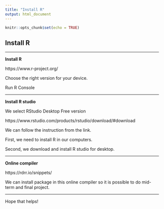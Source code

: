 ```yaml
---
title: "Install R"
output: html_document
---
```


```r
knitr::opts_chunk$set(echo = TRUE)
```

## Install R
<hr/>
**Install R**

https://www.r-project.org/

Choose the right version for your device.

Run R Console 
<hr/>
**Install R studio**

We select RStudio Desktop Free version

https://www.rstudio.com/products/rstudio/download/#download

We can follow the instruction from the link.

First, we need to install R in our computers.

Second, we download and install R studio for desktop.

<hr/>
**Online compiler**

https://rdrr.io/snippets/

We can install package in this online compiler so it is possible to do mid-term and final project.
<hr/>
Hope that helps!